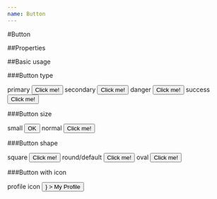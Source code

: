 ```yaml
---
name: Button
---
```



#Button

##Properties

<PropsTable of={Button} />

##Basic usage

###Button type

<Playground>
  <label
    htmlFor="primaryType"
    style={{display: 'block', marginTop: 10}}
  >
    primary
  </label>
  <Button
    name="primaryType"
    href="https://www.google.com"
    target="_blank"
  >
    Click me!
  </Button>
  <label
    htmlFor="secondaryType"
    style={{display: 'block', marginTop: 10}}
  >
    secondary
  </label>
  <Button
    type="secondary"
    name="secondaryType"
  >
    Click me!
  </Button>
  <label
    htmlFor="dangerType"
    style={{display: 'block', marginTop: 10}}
  >
    danger
  </label>
  <Button
    type="danger"
    name="dangerType"
  >
    Click me!
  </Button>
  <label
    htmlFor="successType"
    style={{display: 'block', marginTop: 10}}
  >
    success
  </label>
  <Button
    type="success"
    name="successType"
  >
    Click me!
  </Button>
</Playground>

###Button size

<Playground>
  <label
    htmlFor="smallSize"
    style={{display: 'block', marginTop: 10}}
  >
    small
  </label>
  <Button 
    name="smallSize"
    size="small"
  >
    OK
  </Button>
  <label 
    htmlFor="defaultSize"
    style={{display: 'block', marginTop: 10}}
  >
    normal
  </label>
  <Button 
    name="defaultSize"
  >
    Click me!
  </Button>
</Playground>

###Button shape

<Playground>
  <label
    htmlFor="squareShape"
    style={{display: 'block', marginTop: 10}}
  >
    square
  </label>
  <Button
    shape="square"
    name="squareShape"
  >
    Click me!
  </Button>
  <label
    htmlFor="roundShape"
    style={{display: 'block', marginTop: 10}}
  >
    round/default
  </label>
  <Button
    name="roundShape"
  >
    Click me!
  </Button>
  <label
    htmlFor="ovalShape"
    style={{display: 'block', marginTop: 10}}
  >
    oval
  </label>
  <Button 
    shape="oval"
    name="ovalShape"
  >
    Click me!
  </Button>
</Playground>

###Button with icon

<Playground>
  <label
    htmlFor="profileIcon"
    style={{display: 'block', marginTop: 10}}
  >
    profile icon
  </label>
  <Button
    name="profileIcon"
    icon={<icons.ProfileLight />}
  >
    My Profile
  </Button>
</Playground>


